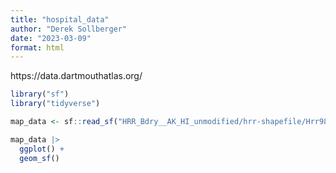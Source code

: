```yaml
---
title: "hospital_data"
author: "Derek Sollberger"
date: "2023-03-09"
format: html
---
```


https://data.dartmouthatlas.org/

```r
library("sf")
library("tidyverse")
```

```r
map_data <- sf::read_sf("HRR_Bdry__AK_HI_unmodified/hrr-shapefile/Hrr98Bdry_AK_HI_unmodified.shp")

map_data |>
  ggplot() +
  geom_sf()
```

